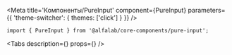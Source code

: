 


<Meta
    title='Компоненты/PureInput'
    component={PureInput}
    parameters={{ 'theme-switcher': { themes: ['click'] } }}
/>


<!-- Canvas -->

<Story name='PureInput'>
    <PureInput
        size={select('size', ['s', 'm', 'l', 'xl'], 's')}
        type={select(
            'type',
            ['number', 'card', 'email', 'money', 'password', 'tel', 'text'],
            'text',
        )}
        block={boolean('block', false)}
        disabled={boolean('disabled', false)}
        placeholder={text('placeholder', '')}
    />
</Story>


<!-- Docs -->

<ComponentHeader
    name='PureInput'
    version={version}
    package='@alfalab/core-components/pure-input'
    stage={2}
    design='https://www.figma.com/file/hqSP3L6qu8UcL3sf18Su1M/Web-Components?node-id=49%3A0'
/>

```tsx
import { PureInput } from '@alfalab/core-components/pure-input';
```

<Tabs
    description={<Description />}
    props={<Props of={PureInput} />}
/>
